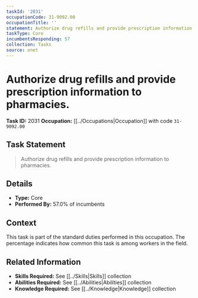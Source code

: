 ```yaml
---
taskId: '2031'
occupationCode: 31-9092.00
occupationTitle: ''
statement: Authorize drug refills and provide prescription information to pharmacies.
taskType: Core
incumbentsResponding: 57
collection: Tasks
source: onet
---
```

# Authorize drug refills and provide prescription information to pharmacies.

**Task ID:** 2031
**Occupation:** [[../Occupations|Occupation]] with code `31-9092.00`

## Task Statement

> Authorize drug refills and provide prescription information to pharmacies.

## Details

- **Type:** Core
- **Performed By:** 57.0% of incumbents

## Context

This task is part of the standard duties performed in this occupation. The percentage indicates how common this task is among workers in the field.

## Related Information

- **Skills Required:** See [[../Skills|Skills]] collection
- **Abilities Required:** See [[../Abilities|Abilities]] collection
- **Knowledge Required:** See [[../Knowledge|Knowledge]] collection
